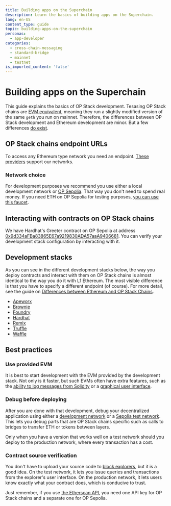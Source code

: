 ```yaml
---
title: Building apps on the Superchain
description: Learn the basics of building apps on the Superchain.
lang: en-US
content_type: guide
topic: building-apps-on-the-superchain
personas:
  - app-developer
categories:
  - cross-chain-messaging
  - standard-bridge
  - mainnet
  - testnet
is_imported_content: 'false'
---
```



# Building apps on the Superchain

This guide explains the basics of OP Stack development. Tesasing
OP Stack chains are [EVM equivalent](https://web.archive.org/web/20231127160757/https://medium.com/ethereum-optimism/introducing-evm-equivalence-5c2021deb306), meaning they run a slightly modified version of the same `geth` you run on mainnet.
Therefore, the differences between OP Stack development and Ethereum development are minor.
But a few differences [do exist](/stack/differences).

## OP Stack chains endpoint URLs

To access any Ethereum type network you need an endpoint. [These providers](/app-developers/tools/connect/rpc-providers) support our networks.

### Network choice

For development purposes we recommend you use either a local development network or [OP Sepolia](https://sepolia-optimism.etherscan.io).
That way you don't need to spend real money.
If you need ETH on OP Sepolia for testing purposes, [you can use this faucet](https://console.optimism.io/faucet?utm_source=docs).

## Interacting with contracts on OP Stack chains

We have Hardhat's Greeter contract on OP Sepolia at address [0x9d334aFBa83865E67a9219830ADA57aaA9406681](https://sepolia-optimism.etherscan.io/address/0x9d334aFBa83865E67a9219830ADA57aaA9406681#code).
You can verify your development stack configuration by interacting with it.

## Development stacks

As you can see in the different development stacks below, the way you deploy contracts and interact with them on OP Stack chains is almost identical to the way you do it with L1 Ethereum.
The most visible difference is that you have to specify a different endpoint (of course).
For more detail, see the guide on [Differences between Ethereum and OP Stack Chains](/stack/differences).

*   [Apeworx](https://www.apeworx.io/)
*   [Brownie](https://eth-brownie.readthedocs.io/en/stable/install.html)
*   [Foundry](https://getfoundry.sh/)
*   [Hardhat](https://hardhat.org/)
*   [Remix](https://remix.ethereum.org)
*   [Truffle](https://trufflesuite.com/)
*   [Waffle](https://getwaffle.io/)

## Best practices

### Use provided EVM

It is best to start development with the EVM provided by the development stack.
Not only is it faster, but such EVMs often have extra features, such as the [ability to log messages from Solidity](https://hardhat.org/tutorial/debugging-with-hardhat-network.html) or a [graphical user interface](https://trufflesuite.com/ganache/).

### Debug before deploying

After you are done with that development, debug your decentralized application using either a [development network](/stack/dev-net) or a [Sepolia test network](/superchain/networks).
This lets you debug parts that are OP Stack chains specific such as calls to bridges to transfer ETH or tokens between layers.

Only when you have a version that works well on a test network should you deploy to the production network, where every transaction has a cost.

### Contract source verification

You don't have to upload your source code to [block explorers](/app-developers/tools/build/block-explorers), but it is a good idea.
On the test network, it lets you issue queries and transactions from the explorer's user interface.
On the production network, it lets users know exactly what your contract does, which is conducive to trust.

Just remember, if you use [the Etherscan API](https://explorer.optimism.io/apis), you need one API key for OP Stack chains and a separate one for OP Sepolia.
